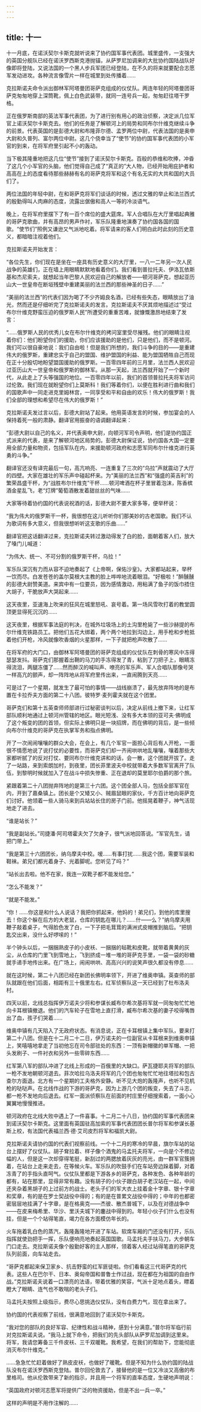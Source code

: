 ```yaml
---
---
---
```

title: 十一
---




十一月底，在诺沃契尔卡斯克就听说来了协约国军事代表团。城里盛传，一支强大的英国分舰队已经在诺沃罗西斯克港抛锚，从萨罗尼加调来的大批协约国陆战队好像即将登陆，又说法国的一个黑人步兵军团已经登陆，在不久的将来就要配合志愿军发动进攻。各种流言像雪片一样在城里到处传播着……

克拉斯诺夫命令派出御林军阿塔曼团哥萨克组成的仪仗队。两连年轻的阿塔曼团哥萨克匆匆地穿上深筒靴，佩上白色武装带，就同一连号兵一起，匆匆赶往塔干罗格。

正在俄罗斯南部的英法军事代表团，为了进行别有用心的政治侦察，决定派几位军官上诺沃契尔卡斯克去。他们的任务是了解顿河上的局势和同布尔什维克继续斗争的前景。代表英国的是彭德大尉和布隆菲尔德、孟罗两位中尉，代表法国的是奥申大尉和久普列、富尔两位中尉。这几个侥幸当了“使节”的协约国军事代表团的小军官的到来，在将军府里引起不小的轰动。

当下极其隆重地把这几位“使节”接到了诺沃契尔卡斯克。百般的恭维和吹捧，冲昏了这几个小军官的头脑，他们觉得自己成了“真正的”大人物，已经开始用庇护者和高高在上的态度看待那些赫赫有名的哥萨克将军和这个有名无实的大共和国的大员们了。

两位法国的年轻中尉，在和哥萨克将军们谈话的时候，透过文雅的举止和法兰西式的殷勤得叫人肉麻的态度，流露出倨傲和高人一等的冷淡语气。

晚上，在将军府里摆下了有一百个席位的盛大筵席。军人合唱队在大厅里唱起典雅的哥萨克歌曲，并有高昂的男声作衬，军乐队隆重地演奏了协约国各国的国歌。“使节们”照例又谦逊又气派地吃着。将军请来的客人们明白此时此刻的历史意义，都暗暗注视着他们。

克拉斯诺夫开始发言：

“各位先生，你们现在是坐在一座具有历史意义的大厅里，一八一二年另一次人民战争的英雄们，正在墙上用眼睛默默地看着你们。我们看到普拉托夫、伊洛瓦依斯基和杰尼索夫，就想起当年巴黎人民欢迎自己的解放者——顿河哥萨克，想起亚历山大一世皇帝在断垣残壁中重建美丽的法兰西的那些神圣的日子……”

“美丽的法兰西”的代表们因为喝了不少齐姆良名酒，已经有些失态，眼睛放出了油光，然而还是仔细听完了克拉斯诺夫的发言。克拉斯诺夫不厌其烦地描述过“受过布尔什维克野蛮压迫的俄罗斯人民”所遭受的重重苦难，就慷慨激昂地结束了发言：

“……俄罗斯人民的优秀儿女在布尔什维克的拷问室里受尽摧残。他们的眼睛注视着你们：他们盼望你们的援助，你们应该援助的是他们，只是他们，而不是顿河。我们可以很自豪地说：我们自由啦！但是我们所想的，我们斗争的目的——是重建伟大的俄罗斯，重建忠实于自己的盟国、维护盟国的利益、能为盟国牺牲自己而现在正十分殷切地盼望盟国援助的俄罗斯。一百零四年前的三月里，法兰西人民欢迎过亚历山大一世皇帝和俄罗斯的御林军。从那一天起，法兰西就开始了一个新时代，从此走上了头等强国的地位。一百零四年以前，我们的首领普拉托夫将军访问过伦敦。我们现在就盼望你们上莫斯科！我们等着你们，以便在胜利进行曲和我们的国歌声中一同走进克里姆林宫，一同享受和平和自由的欢乐！伟大的俄罗斯！我们全部的理想和希望尽在伟大的俄罗斯！”

克拉斯诺夫发过言以后，彭德大尉站了起来。他用英语发言的时候，参加宴会的人保持着死一般的肃静。翻译官用振奋的语调翻译起来：

“彭德大尉以自己的名义，并代表奥申大尉，向顿河军司令声明，他们是协约国正式派来的代表，是来了解顿河地区局势的。彭德大尉保证说，协约国各大国一定要用全部力量和物资，包括军队在内，来援助顿河政府和志愿军同布尔什维克进行英勇的斗争。”

翻译官还没有译完最后一句，高亢响亮、一连重复了三次的“乌拉”声就震动了大厅的四壁。大家在雄壮的军乐声中碰起杯来。为“美丽的法兰西”和“强盛的英吉利”的繁荣昌盛干杯，为“战胜布尔什维克”干杯……顿河啤酒在杯子里冒着泡沫，陈香槟酒金星乱飞，老“灯牌”葡萄酒散发着甜丝丝的气味……

大家等待着协约国的代表说祝酒的话，彭德大尉不要大家多等，便举杯说：

“我为伟大的俄罗斯干一杯，我很想在这儿听听你们那美妙的古老国歌。我们不认为歌词有多大意义，但我很想听听这支歌的乐曲……”

翻译官把这话翻译过来，克拉斯诺夫转过激动得发了白的脸，面朝着客人们，放大了嗓门儿喊道：

“为伟大、统一、不可分割的俄罗斯干杯，乌拉！”

军乐队深沉有力而从容不迫地奏起了《上帝啊，保佑沙皇》。大家都站起来，举杯一饮而尽。白发苍苍的盖尔莫根大主教的脸上哗哗地流着眼泪。“好极啦！”醉醺醺的彭德大尉赞美道。来宾中有一位要员，因为感情激动，用粘满了鱼子的饭巾捂住大胡子，干脆放声大哭起来……

这天夜里，亚速海上吹来的狂风在城里怒吼、哀号着。第一场风雪吹打着的教堂圆顶更显得死沉沉的……

这天夜里，根据军事法庭的判决，在城外垃圾场上的土沟里枪毙了一些沙赫提的布尔什维克铁路员工。把他们五花大绑着，两个两个地拉到沟边上，用手枪和步枪抵着他们开枪，冷风就像吹香烟的火星那样，一下子就把枪声吹散了……

在将军府的大门口，由御林军阿塔曼团的哥萨克组成的仪仗队在刺骨的寒风中冻得瑟瑟发抖。哥萨克们那握着出鞘的马刀的手冻得发了青，粘到了刀把子上，眼睛冻得流泪，两腿冻僵了……然而醉汉的喊叫声、嘹亮的军乐声、军人合唱队那像号哭一样高亢的颤声，却一阵阵地从将军府里传出来，一直闹腾到天亮……

可是过了一个星期，就发生了最可怕的事情——战线崩溃了，最先放弃阵地的是布置在卡拉乔夫方面的第二十八团。彼特罗·麦列霍夫就在这个团里。

哥萨克们和第十五英查师师部进行过秘密谈判以后，决定从前线上撤下来，让红军部队顺利地通过上顿河州管辖的地区。眼光短浅、没有多大本领的亚可夫·佛明成了这个叛变的团的首领，但实际上佛明只是一块招牌，而在佛明的背后，是一些倾向布尔什维克的哥萨克在执掌军务和指点佛明。

开了一次闹闹嚷嚷的群众大会，在会上，有几个军官一面担心背后有人开枪，一面很不情愿地说了说打仗的必要性，而哥萨克们却一齐闹哄哄地乱嚷嚷，嚷着那些大家都听腻了的反对打仗、要同布尔什维克讲和的话，会一散，这个团就开拔了。走了一站路，来到索朗加村，到夜里，团长菲里波夫中校就带着大多数军官离开了队伍，到黎明时候就加入了在战斗中损失惨重、正在退却的莫里耶尔伯爵的那个旅。

紧跟着第二十八团抛弃阵地的是第三十六团。这个团全部人马，包括全部军官在内，开到了嘉桑镇上。团长是个又矮又小、贼眉鼠眼的家伙，千方百计地向哥萨克们讨好。他领着一些人骑马来到兵站站长住的房子门前。他摇晃着鞭子，神气活现地走了进去。

“谁是站长？”

“我是副站长。”司捷潘·阿司塔霍夫欠了欠身子，很气派地回答说。“军官先生，请把门带上。”

“我是第三十六团团长，纳乌摩夫中校。嗳……有事打扰……我这个团，需要军装和鞋袜。弟兄们都光着身子、光着脚呢。您听见了吗？”

“站长出去啦。他不在家，我连一双靴子都不能发给您。”

“怎么不能发？”

“就是不能发。”

“你！……你这是和什么人说话？我把你抓起来，他妈的！弟兄们，到他的库里搜去！你这个躲在后方的大老鼠，仓库的钥匙在哪儿？……什——么？”纳乌摩夫用鞭子敲着桌子，气得脸色发了白，一下子把毛茸茸的满洲式皮帽推到脑后。“把钥匙交出来，没什么好啰嗦的！”

半个钟头以后，一捆捆熟皮子的小皮袄、一捆捆的毡靴和皮靴，就带着黄黄的灰尘，从仓库的门里飞到雪地上，飞到挤成一堆一堆的哥萨克手里，一袋一袋的砂糖就手递手地传出来。在广场上，闹闹哄哄、高高兴兴的说笑声很久都没有停息……

就在这时候，第二十八团已经在新团长佛明率领下，开进了维奥申镇。英查师的部队就跟在他们后面，相距有三十俄里左右。红军侦察队这一天已经到了杜布洛夫村。

四天以前，北线总指挥伊万诺夫少将和参谋长臧布尔希次基将军就一同匆匆忙忙地向卡耳根镇撤退。他们的汽车轮子在雪地上直打滑，臧布尔希次基的妻子咬得嘴唇出了血，孩子们哭着……

维奥申镇有几天陷入了无政府状态。有消息说，正在卡耳根镇上集中军队，要来打第二十八团。但是在十二月二十二日，伊万诺夫的一位副官从卡耳根来到维奥申镇上，笑嘻嘻地拿走了当初他忘在司令部驻处的东西：一顶有新帽徽的单军帽、一把头发刷子、一件衬衣和另外一些零碎东西……

红军第八军的部队冲进了北线上形成的一百俄里的大缺口。萨瓦捷耶夫将军的部队一枪不发地朝顿河退去。菲次哈拉乌洛夫将军的几个团也匆匆忙忙地往塔拉和包古查尔方面退。北方有一个星期的工夫格外安静。听不见大炮的轰隆声，也听不见机枪的哒哒声。在北线作战的下游的哥萨克，因为上游几个团的叛变，失去了斗志，都一枪不发地向后退去。红军一面派侦察队在前面的村庄里仔细搜索着，一面小心翼翼地慢慢推进。

顿河政府在北线大败中遇上了一件喜事。十二月二十八日，协约国的军事代表团来到诺沃契尔卡斯克。这里面有英国驻高加索的军事代表团团长普尔将军和参谋长基斯上校，有法国代表福兰西·德·艾司皮烈将军和福凯大尉。

克拉斯诺夫请协约国的代表们视察前线。一个十二月的寒冷的早晨，旗尔车站的站台上摆好了仪仗队。胡子耷拉着、样子像个酒鬼的马孟托夫将军，一向是个不修边幅的人，但是这一次却穿得笔挺，新刮过的两腮放着灰灰的亮光，由一群军官簇拥着，在站台上走来走去，在等候火车。军乐队的吹鼓手们在车站旁边跺着脚，对着冻青了的手指头直呵气。仪仗队里都是下游各乡的哥萨克，各种发色、各种年龄的都有，站在那里，显得非常有趣。没有胡子的小伙子跟白胡子老汉站在一起，中间还夹杂着黑胡子的上过前方的战士。老头子们的军大衣上挂着金十字章、银十字章和奖章，有的是在罗士契战役中得的；有的是在普累文战役中得的；中年的也都密密层层地挂满了十字章，是在格奥克——杰彼、散杰普城下，以及在对德战争中——在皮来梅希里、华沙、里沃夫城下的鏖战中得到的。年轻小伙子们什么也没有挂，但是一个个站得笔直，竭力在各方面模仿年长的。

火车拖着乳白色的蒸汽，轰隆轰隆地开进了车站。软席车厢的门还没有打开，乐队指挥就使劲把手一挥，乐队便响亮地奏起英国国歌。马孟托夫手扶马刀，大步朝车门口走去。克拉斯诺夫像个殷勤好客的主人那样，领着客人经过站得笔直的哥萨克队列前面，向车站走去。

“哥萨克都起来保卫家乡、抗击野蛮的红军匪徒啦。你们看看这三代哥萨克的代表。这些人在巴尔干、日本、奥匈帝国和普鲁士作过战，现在都在为祖国的自由作战。”克拉斯诺夫说着一口漂亮的法语，带着优雅的笑容，气派十足地点着头，瞟着瞪大了眼睛、连气也不敢喘的老头子们。

马孟托夫按照上级指示，费尽心思挑选仪仗队，没有白费力气，现在拿出来了。

协约国的代表视察了前线，很满意地回到了诺沃契尔卡斯克。

“我对您的部队的良好军容、纪律性和战斗精神，感到十分满意。”普尔将军临行前对克拉斯诺夫说。“我马上就下命令，把我们的先头部队从萨罗尼加调到这里来。将军，我请您筹备三千件皮袄、三千双暖靴。我希望，在我们的帮助下，您能彻底消灭布尔什维克。”

……急急忙忙赶着做好了熟皮皮袄，也做好了暖靴。但是不知为什么协约国的陆战队没有在诺沃罗西斯克登陆。普尔回伦敦去了，接替他的是一位又冷淡又高傲的布里格司。他从伦敦带来了新的指示，并且用一个将军的直率态度，生硬地声明说：

“英国政府对顿河志愿军将提供广泛的物资援助，但是不出一兵一卒。”

这样的声明是不用作注解的……